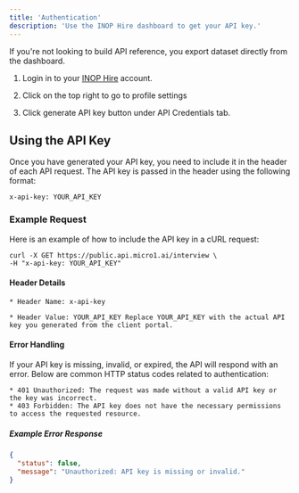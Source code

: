 ```yaml
---
title: 'Authentication'
description: 'Use the INOP Hire dashboard to get your API key.'
---
```


<Note>
    If you're not looking to build API reference, you export dataset directly from the dashboard.
</Note>

 1. Login in to your [INOP Hire](https://beta.inop.ai) account.

 2. Click on the top right to go to profile settings

 3. Click generate API key button under API Credentials tab.

## Using the API Key

Once you have generated your API key, you need to include it in the header of each API request. The API key is passed in the header using the following format:

```
x-api-key: YOUR_API_KEY
```

### Example Request
Here is an example of how to include the API key in a cURL request:

```
curl -X GET https://public.api.micro1.ai/interview \
-H "x-api-key: YOUR_API_KEY"
```

#### Header Details
    * Header Name: x-api-key

    * Header Value: YOUR_API_KEY Replace YOUR_API_KEY with the actual API key you generated from the client portal.

#### Error Handling
If your API key is missing, invalid, or expired, the API will respond with an error. Below are common HTTP status codes related to authentication:

    * 401 Unauthorized: The request was made without a valid API key or the key was incorrect.
    * 403 Forbidden: The API key does not have the necessary permissions to access the requested resource.

##### Example Error Response
```json
{
  "status": false,
  "message": "Unauthorized: API key is missing or invalid."
}
```
